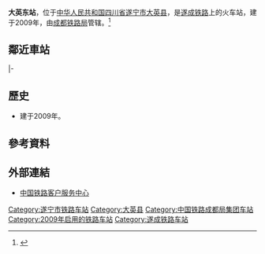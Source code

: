 {{noteTA
|1=zh-cn:始发车次; zh-hk:列車班次;
|2=zh-cn:车次; zh-hk:班次;
}}
{{Infobox China railway station 
|车站名称 = 大英东站
|图片 = 
|图片介绍 = 
|其他名称 = 
|车站拼音 = Dayingdong
|英文名称 = Dayingdong Railway Station
|车站代码 = 46540<ref>{{cite book|title=中华人民共和国铁路车站代码（GB/T 10302-2010）|publisher=中国标准出版社|year=2010|isbn=155066140495|ignore-isbn-error=true|pages=8}}</ref>
|电报码 = IAW
|拼音码 = DYD
|车站位置 = [[四川省|四川省]][[遂宁市|遂宁市]][[大英县|大英县]]
|归属 = [[成都铁路局|成都铁路局]]
|车站等级 = [[四等站_(中铁)|四等站]]
|线路 = [[遂成铁路|遂成铁路]]
|月台数目 = 
|站台面 = 
|股道数目 = 
|坐标 = {{coord|30|34|11.99|N|105|16|38.15|E|display=inline,title}}
|网站 = 
}}
'''大英东站'''，位于[[中华人民共和国|中华人民共和国]][[四川省|四川省]][[遂宁市|遂宁市]][[大英县|大英县]]，是[[遂成铁路|遂成铁路]]上的火车站，建于2009年，由[[成都铁路局|成都铁路局]]管辖。<ref>{{Cite web |url=http://search.huochepiao.com/huochezhan/jieshao/3263.htm |title=大英东火车站介绍 |accessdate=2017-01-02 |archive-date=2016-08-02 |archive-url=https://web.archive.org/web/20160802162807/http://search.huochepiao.com/huochezhan/jieshao/3263.htm |dead-url=no }}</ref>

==鄰近車站==
{{start rail box}}
{{s-inop|[[遂宁站|遂宁站]]}}
{{s-line|[[遂成铁路|遂成铁路]]}}
{{s-inop|[[积金南站|积金南站]]|rows=2}}
|-
{{s-inop|[[遂宁南站|遂宁南站]]}}
{{s-line|[[遂成铁路|遂成铁路]]}}
{{end box}}
==歷史==
* 建于2009年。

==參考資料==
{{reflist}}

==外部連結==
* [http://www.12306.cn/mormhweb/ 中国铁路客户服务中心]{{Wayback|url=http://www.12306.cn/mormhweb/ |date=20180205163941 }}
{{遂成铁路}}
[[Category:遂宁市铁路车站|Category:遂宁市铁路车站]]
[[Category:大英县|Category:大英县]]
[[Category:中国铁路成都局集团车站|Category:中国铁路成都局集团车站]]
[[Category:2009年启用的铁路车站|Category:2009年启用的铁路车站]]
[[Category:遂成铁路车站|Category:遂成铁路车站]]